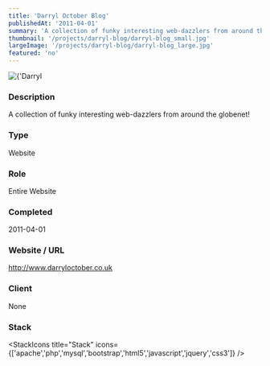 ```yaml
---
title: 'Darryl October Blog'
publishedAt: '2011-04-01'
summary: 'A collection of funky interesting web-dazzlers from around the globenet!'
thumbnail: '/projects/darryl-blog/darryl-blog_small.jpg'
largeImage: '/projects/darryl-blog/darryl-blog_large.jpg'
featured: 'no'
---
```


<div className="relative w-full h-[400px] sm:h-[600px] md:h-[760px] lg:h-[920px]">
  <Image
    alt={'Darryl October Blog'}
    src={'/projects/darryl-blog/darryl-blog.jpg'}
    sizes="(max-width: 640px) 100%, 100%"
    fill={true}
    priority
    style={{
      objectFit: 'contain'
    }}
  />
</div>

### Description

A collection of funky interesting web-dazzlers from around the globenet!


### Type

Website

### Role

Entire Website

### Completed
2011-04-01

### Website / URL
http://www.darryloctober.co.uk

### Client
None

### Stack

<StackIcons
  title="Stack"
  icons={['apache','php','mysql','bootstrap','html5','javascript','jquery','css3']}
  />
